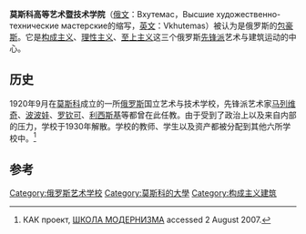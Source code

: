 '''莫斯科高等艺术暨技术学院'''（[[俄文|俄文]]：Вхутемас，Высшие художественно-технические мастерские的缩写，[[英文|英文]]：Vkhutemas）被认为是俄罗斯的[[包豪斯|包豪斯]]。它是[[构成主义_(艺术)|构成主义]]、[[理性主义_(建筑)|理性主义]]、[[至上主义|至上主义]]这三个俄罗斯[[先锋派|先锋派]]艺术与建筑运动的中心。

==历史==
1920年9月在[[莫斯科|莫斯科]]成立的一所[[俄罗斯|俄罗斯]]国立艺术与技术学校，先锋派艺术家[[马列维奇|马列维奇]]、[[波波娃|波波娃]]、[[亚历山大·罗钦可|罗钦可]]、[[利西斯基|利西斯基]]等都曾在此任教。由于受到了政治上以及来自内部的压力，学校于1930年解散。学校的教师、学生以及资产都被分配到其他六所学校中。<ref name="ШКОЛА МОДЕРНИЗМА">{{ru icon}} КАК проект, [http://kak.ru/columns/serov/a2609/ ШКОЛА МОДЕРНИЗМА] {{webarchive|url=https://web.archive.org/web/20070910093014/http://kak.ru/columns/serov/a2609/ |date=2007-09-10 }} accessed 2 August 2007.</ref>

==参考==
{{reflist}}
{{art-stub}}

[[Category:俄罗斯艺术学校|Category:俄罗斯艺术学校]]
[[Category:莫斯科的大學|Category:莫斯科的大學]]
[[Category:构成主义建筑|Category:构成主义建筑]]